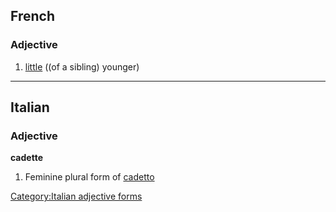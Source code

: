 ==French==

===Adjective===
{{infl|fr|adjective|g=f}}

# [[little]] ((of a sibling) younger)

{{tbot entry|French|little|2007|November}}

----

==Italian==

===Adjective===
'''cadette''' {{f}}

# Feminine plural form of [[cadetto]]

[[Category:Italian adjective forms]]